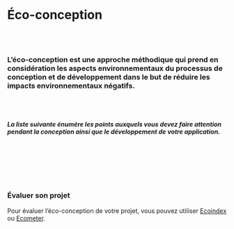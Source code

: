 
<Meta of={EcoStories} />

 # Éco-conception

<br></br>

### L’éco-conception est une approche méthodique qui prend en considération les aspects environnementaux du processus de conception et de développement dans le but de réduire les impacts environnementaux négatifs.

<br></br>

##### La liste suivante énumère les points auxquels vous devez faire attention pendant la conception ainsi que le développement de votre application.

<br></br>

<Story of={EcoStories.EcoPanel} />

<br></br>

### Évaluer son projet

Pour évaluer l’éco-conception de votre projet, vous pouvez utiliser [Ecoindex](http://www.ecoindex.fr/) ou [Ecometer](http://www.ecometer.org/).